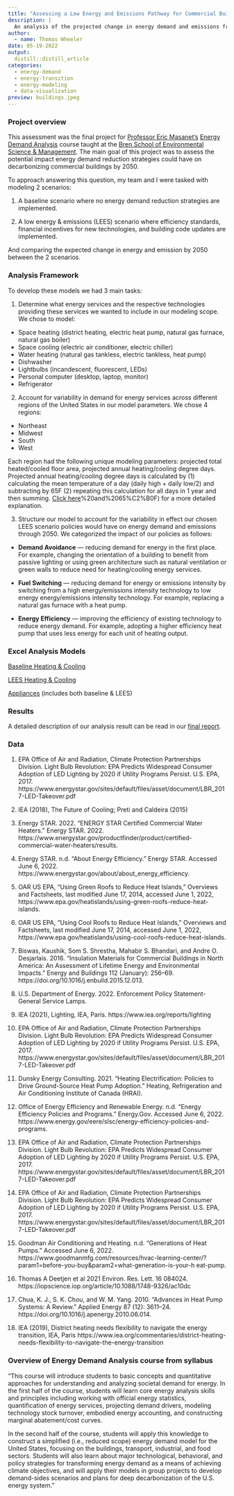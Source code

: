 ```yaml
---
title: "Assessing a Low Energy and Emissions Pathway for Commercial Buildings from 2022 - 2050"
description: |
  An analysis of the projected change in energy demand and emissions from commercial buildings by implementing efficiency standards, financial incentives for new technologies, and building code updates.
author:
  - name: Thomas Wheeler
date: 05-19-2022
output:
  distill::distill_article
categories:
  - energy-demand
  - energy-transition
  - energy-modeling
  - data-visualization
preview: buildings.jpeg
---
```


### Project overview

This assessment was the final project for [Professor Eric Masanet's](https://bren.ucsb.edu/people/eric-masanet) [Energy Demand Analysis](https://bren.ucsb.edu/courses/esm-287) course taught at the [Bren School of Environmental Science & Management](https://bren.ucsb.edu/). The main goal of this project was to assess the potential impact energy demand reduction strategies could have on decarbonizing commercial buildings by 2050.

To approach answering this question, my team and I were tasked with modeling 2 scenarios: 

1. A baseline scenario where no energy demand reduction strategies are implemented.

2. A low energy & emissions (LEES) scenario where efficiency standards, financial incentives for new technologies, and building code updates are implemented.

And comparing the expected change in energy and emission by 2050 between the 2 scenarios.

### Analysis Framework

To develop these models we had 3 main tasks:

1. Determine what energy services and the respective technologies providing these services we wanted to include in our modeling scope. We chose to model:

- Space heating (district heating, electric heat pump, natural gas furnace, natural gas boiler)
- Space cooling (electric air conditioner, electric chiller)
- Water heating (natural gas tankless, electric tankless, heat pump)
- Dishwasher
- Lightbulbs (incandescent, fluorescent, LEDs)
- Personal computer (desktop, laptop, monitor)
- Refrigerator

2. Account for variability in demand for energy services across different regions of the United States in our model parameters. We chose 4 regions:

- Northeast
- Midwest
- South 
- West 

Each region had the following unique modeling parameters: projected total heated/cooled floor area, projected annual heating/cooling degree days. Projected annual heating/cooling degree days is calculated by (1) calculating the mean temperature of a day (daily high + daily low/2) and subtracting by 65F (2) repeating this calculation for all days in 1 year and then summing. [Click here](https://www.weather.gov/key/climate_heat_cool#:~:text=Degree%20days%20are%20based%20on,two)%20and%2065%C2%B0F) for a more detailed explanation.

3. Structure our model to account for the variability in effect our chosen LEES scenario policies would have on energy demand and emissions through 2050. We categorized the impact of our policies as follows:

- **Demand Avoidance** — reducing demand for energy in the first place. For example, changing the orientation of a building to benefit from passive lighting or using green architecture such as natural ventilation or green walls to reduce need for heating/cooling energy services.

- **Fuel Switching** — reducing demand for energy or emissions intensity by switching from a high energy/emissions intensity technology to low energy energy/emissions intensity technology. For example, replacing a natural gas furnace with a heat pump.

- **Energy Efficiency** — improving the efficiency of existing technology to reduce energy demand. For example, adopting a higher efficiency heat pump that uses less energy for each unit of heating output.

### Excel Analysis Models

[Baseline Heating & Cooling](https://docs.google.com/spreadsheets/d/1k_bQKMp6czVrrDZ7mt0kTldP2237Its-/edit#gid=572723875) \

[LEES Heating & Cooling](https://docs.google.com/spreadsheets/d/1OEro91lIcXPMNVTVYMrSW5cbm2WV3uOY/edit#gid=572723875) \

[Appliances](https://docs.google.com/spreadsheets/d/1hntHyaVOR5DUulQ-W67wbbfNKC05cwAG/edit#gid=1065995311) (includes both baseline & LEES) \

### Results

A detailed description of our analysis result can be read in our [final report](https://drive.google.com/file/d/1P5F7BhFH8PXVnmV9oKE1bBj8lgG9WsRC/view).

### Data

1. EPA Office of Air and Radiation, Climate Protection Partnerships Division. Light Bulb Revolution: EPA Predicts Widespread
Consumer Adoption of LED Lighting by 2020 if Utility Programs Persist. U.S. EPA, 2017.
https://www.energystar.gov/sites/default/files/asset/document/LBR_2017-LED-Takeover.pdf

2. IEA (2018), The Future of Cooling; Preti and Caldeira (2015)

3. Energy STAR. 2022. “ENERGY STAR Certified Commercial Water Heaters.” Energy STAR. 2022.
https://www.energystar.gov/productfinder/product/certified-commercial-water-heaters/results.

4. Energy STAR. n.d. “About Energy Efficiency.” Energy STAR. Accessed June 6, 2022.
https://www.energystar.gov/about/about_energy_efficiency.

5. OAR US EPA, “Using Green Roofs to Reduce Heat Islands,” Overviews and Factsheets, last modified June 17, 2014, accessed
June 1, 2022, https://www.epa.gov/heatislands/using-green-roofs-reduce-heat-islands.

6. OAR US EPA, “Using Cool Roofs to Reduce Heat Islands,” Overviews and Factsheets, last modified June 17, 2014, accessed
June 1, 2022, https://www.epa.gov/heatislands/using-cool-roofs-reduce-heat-islands.

7. Biswas, Kaushik, Som S. Shrestha, Mahabir S. Bhandari, and Andre O. Desjarlais. 2016. “Insulation Materials for Commercial
Buildings in North America: An Assessment of Lifetime Energy and Environmental Impacts.” Energy and Buildings 112 (January):
256–69. https://doi.org/10.1016/j.enbuild.2015.12.013.

8. U.S. Department of Energy. 2022. Enforcement Policy Statement-General Service Lamps.

9. IEA (2021), Lighting, IEA, Paris. https://www.iea.org/reports/lighting

10. EPA Office of Air and Radiation, Climate Protection Partnerships Division. Light Bulb Revolution: EPA Predicts Widespread
Consumer Adoption of LED Lighting by 2020 if Utility Programs Persist. U.S. EPA, 2017.
https://www.energystar.gov/sites/default/files/asset/document/LBR_2017-LED-Takeover.pdf

11. Dunsky Energy Consulting. 2021. “Heating Electrification: Policies to Drive Ground-Source Heat Pump Adoption.” Heating,
Refrigeration and Air Conditioning Institute of Canada (HRAI).

12. Office of Energy Efficiency and Renewable Energy. n.d. “Energy Efficiency Policies and Programs.” Energy.Gov. Accessed June
6, 2022. https://www.energy.gov/eere/slsc/energy-efficiency-policies-and-programs.

13. EPA Office of Air and Radiation, Climate Protection Partnerships Division. Light Bulb Revolution: EPA Predicts Widespread
Consumer Adoption of LED Lighting by 2020 if Utility Programs Persist. U.S. EPA, 2017.
https://www.energystar.gov/sites/default/files/asset/document/LBR_2017-LED-Takeover.pdf

14. EPA Office of Air and Radiation, Climate Protection Partnerships Division. Light Bulb Revolution: EPA Predicts Widespread
Consumer Adoption of LED Lighting by 2020 if Utility Programs Persist. U.S. EPA, 2017.
https://www.energystar.gov/sites/default/files/asset/document/LBR_2017-LED-Takeover.pdf

15. Goodman Air Conditioning and Heating. n.d. “Generations of Heat Pumps.” Accessed June 6, 2022.
https://www.goodmanmfg.com/resources/hvac-learning-center/?param1=before-you-buy&param2=what-generation-is-your-h
eat-pump.

16. Thomas A Deetjen et al 2021 Environ. Res. Lett. 16 084024. https://iopscience.iop.org/article/10.1088/1748-9326/ac10dc

17. Chua, K. J., S. K. Chou, and W. M. Yang. 2010. “Advances in Heat Pump Systems: A Review.” Applied Energy 87 (12): 3611–24.
https://doi.org/10.1016/j.apenergy.2010.06.014.

18. IEA (2019), District heating needs flexibility to navigate the energy transition, IEA, Paris
https://www.iea.org/commentaries/district-heating-needs-flexibility-to-navigate-the-energy-transition

### Overview of Energy Demand Analysis course from syllabus

"This course will introduce students to basic concepts and quantitative approaches for understanding and analyzing societal demand for energy. In the first half of the course, students will learn core energy analysis skills and principles including working with official energy statistics, quantification of energy services, projecting demand drivers, modeling technology stock turnover, embodied energy accounting, and constructing marginal abatement/cost curves. 

In the second half of the course, students will apply this knowledge to construct a simplified (i.e., reduced scope) energy demand model for the United States, focusing on the buildings, transport, industrial, and food sectors. Students will also learn about major technological, behavioral, and policy strategies for transforming energy demand as a means of achieving climate objectives, and will apply their models in group projects to develop demand-sides scenarios and plans for deep decarbonization of the U.S. energy system."
